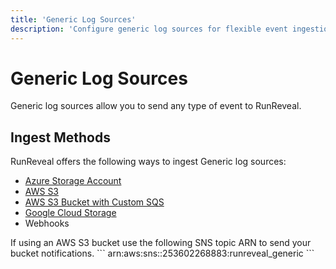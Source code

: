 ```yaml
---
title: 'Generic Log Sources'
description: 'Configure generic log sources for flexible event ingestion. Support multiple storage options and webhook integration for custom log formats and third-party systems.'
---
```



# Generic Log Sources

Generic log sources allow you to send any type of event to RunReveal.

## Ingest Methods

RunReveal offers the following ways to ingest Generic log sources:

- [Azure Storage Account](/sources/object-storage/azure)
- [AWS S3](/sources/object-storage/s3)
- [AWS S3 Bucket with Custom SQS](/sources/object-storage/external-s3)
- [Google Cloud Storage](/sources/object-storage/gcs)
- Webhooks


<Callout type='info'>
If using an AWS S3 bucket use the following SNS topic ARN to send your bucket notifications.
```
arn:aws:sns:<REGION>:253602268883:runreveal_generic
```
</Callout>
